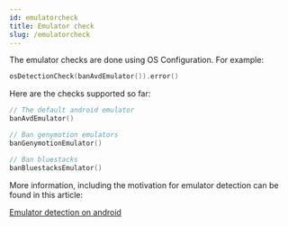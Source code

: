 ```yaml
---
id: emulatorcheck
title: Emulator check
slug: /emulatorcheck
---
```


The emulator checks are done using OS Configuration. For example:


```kotlin
osDetectionCheck(banAvdEmulator()).error()
```

Here are the checks supported so far:

```kotlin
// The default android emulator
banAvdEmulator()

// Ban genymotion emulators
banGenymotionEmulator()

// Ban bluestacks
banBluestacksEmulator()
```

More information, including the motivation for emulator detection can be found in this article:

[Emulator detection on android](https://danielllewellyn.medium.com/emulator-detection-in-android-350efba44048)
